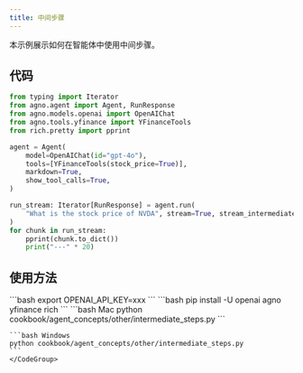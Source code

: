 ```yaml
---
title: 中间步骤
---
```

本示例展示如何在智能体中使用中间步骤。

## 代码

```python cookbook/agent_concepts/other/intermediate_steps.py
from typing import Iterator
from agno.agent import Agent, RunResponse
from agno.models.openai import OpenAIChat
from agno.tools.yfinance import YFinanceTools
from rich.pretty import pprint

agent = Agent(
    model=OpenAIChat(id="gpt-4o"),
    tools=[YFinanceTools(stock_price=True)],
    markdown=True,
    show_tool_calls=True,
)

run_stream: Iterator[RunResponse] = agent.run(
    "What is the stock price of NVDA", stream=True, stream_intermediate_steps=True
)
for chunk in run_stream:
    pprint(chunk.to_dict())
    print("---" * 20)
```

## 使用方法

<Steps>
  <Snippet file="create-venv-step.mdx" />

  <Step title="设置您的 API 密钥">
    ```bash
    export OPENAI_API_KEY=xxx
    ```
  </Step>

  <Step title="安装库">
    ```bash
    pip install -U openai agno yfinance rich
    ```
  </Step>

  <Step title="运行智能体">
    <CodeGroup>
    ```bash Mac
    python cookbook/agent_concepts/other/intermediate_steps.py
    ```

    ```bash Windows
    python cookbook/agent_concepts/other/intermediate_steps.py
    ```
    </CodeGroup>
  </Step>
</Steps>